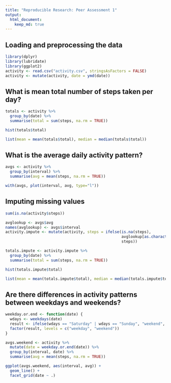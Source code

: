 ```yaml
---
title: "Reproducible Research: Peer Assessment 1"
output: 
  html_document:
    keep_md: true
---
```



## Loading and preprocessing the data
```r
library(dplyr)
library(lubridate)
library(ggplot2)
activity <- read.csv("activity.csv", stringsAsFactors = FALSE)
activity <- mutate(activity, date = ymd(date))
```

## What is mean total number of steps taken per day?
```r
totals <- activity %>%
  group_by(date) %>%
  summarise(total = sum(steps, na.rm = TRUE))

hist(totals$total)

list(mean = mean(totals$total), median = median(totals$total))
```

## What is the average daily activity pattern?
```r
avgs <- activity %>%
  group_by(interval) %>%
  summarise(avg = mean(steps, na.rm = TRUE))

with(avgs, plot(interval, avg, type="l"))
```

## Imputing missing values
```r
sum(is.na(activity$steps))

avglookup <- avgs$avg
names(avglookup) <- avgs$interval
activity.impute <- mutate(activity, steps = ifelse(is.na(steps),
                                                   avglookup[as.character(interval)],
                                                   steps))

totals.impute <- activity.impute %>%
  group_by(date) %>%
  summarise(total = sum(steps, na.rm = TRUE))

hist(totals.impute$total)

list(mean = mean(totals.impute$total), median = median(totals.impute$total))
```



## Are there differences in activity patterns between weekdays and weekends?
```r
weekday.or.end <- function(date) {
  wdays <- weekdays(date)
  result <- ifelse(wdays == "Saturday" | wdays == "Sunday", "weekend", "weekday")
  factor(result, levels = c("weekday", "weekend"))
}

avgs.weekend <- activity %>%
  mutate(date = weekday.or.end(date)) %>%
  group_by(interval, date) %>%
  summarise(avg = mean(steps, na.rm = TRUE))

ggplot(avgs.weekend, aes(interval, avg)) +
  geom_line() +
  facet_grid(date ~ .)
```